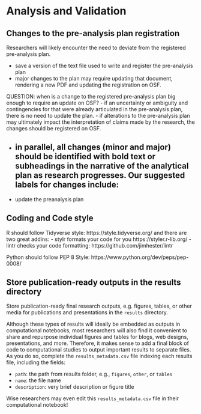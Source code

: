 # Analysis and Validation

## Changes to the pre-analysis plan registration

Researchers will likely encounter the need to deviate from the registered pre-analysis plan.

- save a version of the text file used to write and register the pre-analysis plan
- major changes to the plan may require updating that document, rendering a new PDF and updating the registration on OSF.

QUESTION: when is a change to the registered pre-analysis plan big enough to require an update on OSF?
- if an uncertainty or ambiguity and contingencies for that were already articulated in the pre-analysis plan, there is no need to update the plan.
- if alterations to the pre-analysis plan may ultimately impact the interpretation of claims made by the research, the changes should be registered on OSF.

- in parallel, all changes (minor and major) should be identified with bold text or subheadings in the narrative of the analytical plan as research progresses. Our suggested labels for changes include:
  -
- update the preanalysis plan

## Coding and Code style

R should follow Tidyverse style: https://style.tidyverse.org/ and there are two great addins:
- stylr formats your code for you https://styler.r-lib.org/
- lintr checks your code formatting: https://github.com/jimhester/lintr

Python should follow PEP 8 Style: https://www.python.org/dev/peps/pep-0008/

## Store publication-ready outputs in the results directory

Store publication-ready final research outputs, e.g. figures, tables, or other media for publications and presentations in the `results` directory.

Although these types of results will ideally be embedded as outputs in computational notebooks, most researchers will also find it convenient to share and repurpose individual figures and tables for blogs, web designs, presentations, and more.
Therefore, it makes sense to add a final block of code to computational studies to output important results to separate files.
As you do so, complete the `results_metadata.csv` file indexing each results file, including the fields:

- `path`: the path from results folder, e.g., `figures`, `other`, or `tables`
- `name`: the file name
- `description`: very brief description or figure title

Wise researchers may even edit this `results_metadata.csv` file in their computational notebook!
